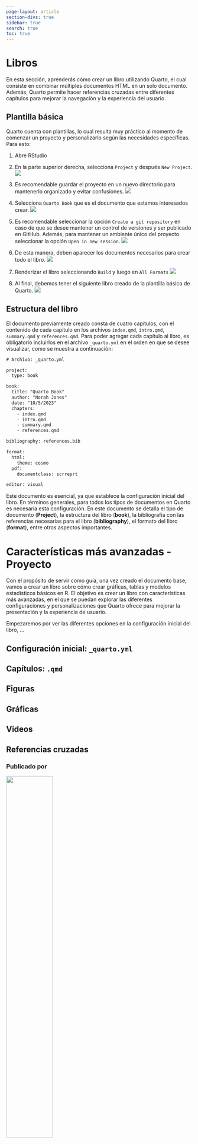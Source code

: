 ```yaml
---
page-layout: article
section-divs: true
sidebar: true
search: true
toc: true
---
```



# Libros 

En esta sección, aprenderás cómo crear un libro utilizando Quarto, el cual consiste en combinar múltiples documentos HTML en un solo documento. Además, Quarto permite hacer referencias cruzadas entre diferentes capítulos para mejorar la navegación y la experiencia del usuario.


## Plantilla básica

Quarto cuenta con plantillas, lo cual resulta muy práctico al momento de comenzar un proyecto y personalizarlo según las necesidades específicas. Para esto:

1. Abre RStudio
2. En la parte superior derecha, selecciona `Project` y después `New Project`.
![](Imagenes/01_Libros/00_Crear_Project.png)

3. Es recomendable guardar el proyecto en un nuevo directorio para mantenerlo organizado y evitar confusiones.
![](Imagenes/01_Libros/01_Project_New.png)

4. Selecciona `Quarto Book` que es el documento que estamos interesados crear.
![](Imagenes/01_Libros/02_Seleccionar_Book.png)

5. Es recomendable seleccionar la opción `Create a git repository` en caso de que se desee mantener un control de versiones y ser publicado en GitHub. Además, para mantener un ambiente único del proyecto seleccionar la opción `Open in new session`.
![](Imagenes/01_Libros/03_Crear_Book.png)

6. De esta manera, deben aparecer los documentos necesarios para crear todo el libro.
![](Imagenes/01_Libros/04_Final_Book.png) 

7. Renderizar el libro seleccionando `Build` y luego en `All Formats`
![](Imagenes/01_Libros/05_Render_Book.png)

8. Al final, debemos tener el siguiente libro creado de la plantilla básica de Quarto.
![](Imagenes/01_Libros/06_Book.png)



## Estructura del libro

El documento previamente creado consta de cuatro capítulos, con el contenido de cada capítulo en los archivos `index.qmd`, `intro.qmd`, `summary.qmd` y `references.qmd`. Para poder agregar cada capítulo al libro, es obligatorio incluirlos en el archivo `_quarto.yml` en el orden en que se desee visualizar, como se muestra a continuación:

``` default
# Archivo: _quarto.yml

project:
  type: book

book:
  title: "Quarto Book"
  author: "Norah Jones"
  date: "10/5/2023"
  chapters:
    - index.qmd
    - intro.qmd
    - summary.qmd
    - references.qmd

bibliography: references.bib

format:
  html:
    theme: cosmo
  pdf:
    documentclass: scrreprt

editor: visual
```

Este documento es esencial, ya que establece la configuración inicial del libro. En términos generales, para todos los tipos de documentos en Quarto es necesaria esta configuración. En este documento se detalla el tipo de documento (**Project**), la estructura del libro (**book**), la bibliografía con las referencias necesarias para el libro (**bibliography**), el formato del libro (**format**), entre otros aspectos importantes.



# Características más avanzadas - Proyecto

Con el propósito de servir como guía, una vez creado el documento base, vamos a crear un libro sobre cómo crear gráficas, tablas y modelos estadísticos básicos en R. El objetivo es crear un libro con características más avanzadas, en el que se puedan explorar las diferentes configuraciones y personalizaciones que Quarto ofrece para mejorar la presentación y la experiencia de usuario.

Empezaremos por ver las diferentes opciones en la configuración inicial del libro, ...


## Configuración inicial: `_quarto.yml`

## Capítulos:  `.qmd`

## Figuras
## Gráficas
## Videos
## Referencias cruzadas








































<!-- Firma -->



::: {.footer-text}
::: {.footer-container .black-background}
::: {.footer-block}
::: grid


::: {.g-col-12 .g-col-md-6}

### Publicado por
[![](Imagenes/Logos/escudoUnal.svg){ width=50% }](https://unal.edu.co/)

:::

::: {.g-col-12 .g-col-md-2}

### Sobre nosotros
Objetivo\
Grupo\
Contactenos

:::

::: {.g-col-12 .g-col-md-2}

### Paginas Web


:::

::: {.g-col-12 .g-col-md-2}

### Siguenos en
[GitHub](https://github.com/realworlddatascience)\
[Twitter](https://twitter.com/rwdatasci)\
[LinkedIn](https://www.linkedin.com/showcase/rss-real-world-data-science)\
[Mastodon](https://fosstodon.org/@rwdatasci)\

:::

:::

:::

:::

:::